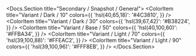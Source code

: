 
<Docs.Section title="Secondary / Snapshot / General">
	<ColorPalette>
		<ColorItem
			title="Variant / Dark / 10"
			colors={{
				'hsl(40,65,18)': '#4C3810',
			}}
		/>
		<ColorItem
			title="Variant / Dark / 30"
			colors={{
				'hsl(39,67,42)': '#B38224',
			}}
		/>
		<ColorItem
			title="Variant / Base / 50"
			colors={{
				'hsl(40,100,60)': '#FFBA34',
			}}
		/>
		<ColorItem
			title="Variant / Light / 70"
			colors={{
				'hsl(39,100,88)': '#FFEAC2',
			}}
		/>
		<ColorItem
			title="Variant / Light / 90"
			colors={{
				'hsl(39,100,96)': '#FFF8EB',
			}}
		/>
	</ColorPalette>
</Docs.Section>
